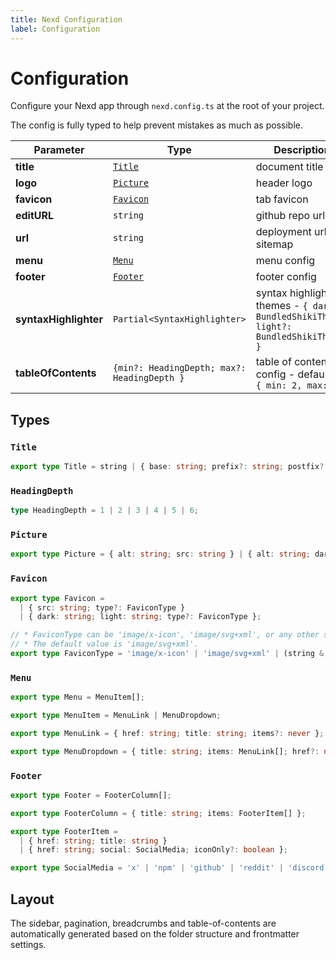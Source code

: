 ```yaml
---
title: Nexd Configuration
label: Configuration
---
```


# Configuration

Configure your Nexd app through `nexd.config.ts` at the root of your project.

The config is fully typed to help prevent mistakes as much as possible.

|     Parameter         |                    Type                        |                       Description                                                      |
|-----------------------|------------------------------------------------|----------------------------------------------------------------------------------------|
|     **title**         |             [`Title`](#title)                  |                     document title                                                     |
|      **logo**         |            [`Picture`](#picture)               |                       header logo                                                      |
|    **favicon**        |            [`Favicon`](#favicon)               |                       tab favicon                                                      |
|    **editURL**        |                 `string`                       |                     github repo url                                                    |
|      **url**          |                 `string`                       |                deployment url for sitemap                                              |
|     **menu**          |               [`Menu`](#menu)                  |                       menu config                                                      |
|    **footer**         |             [`Footer`](#footer)                |                      footer config                                                     |
| **syntaxHighlighter** |          `Partial<SyntaxHighlighter>`          | syntax highlighter themes - `{ dark?: BundledShikiTheme, light?: BundledShikiTheme }`  |
|  **tableOfContents**  |  `{min?: HeadingDepth; max?: HeadingDepth }`   |         table of contents config - defaults to <br />  `{ min: 2, max: 3 }`            |

## Types

### `Title`

```ts frame="none"
export type Title = string | { base: string; prefix?: string; postfix?: string };
```

### `HeadingDepth`

```ts frame="none"
type HeadingDepth = 1 | 2 | 3 | 4 | 5 | 6;
```

### `Picture`

```ts frame="none"
export type Picture = { alt: string; src: string } | { alt: string; dark: string; light: string };
```

### `Favicon`

```ts frame="none"
export type Favicon =
  | { src: string; type?: FaviconType }
  | { dark: string; light: string; type?: FaviconType };

// * FaviconType can be 'image/x-icon', 'image/svg+xml', or any other string.
// * The default value is 'image/svg+xml'.
export type FaviconType = 'image/x-icon' | 'image/svg+xml' | (string & {});
```

### `Menu`

```ts frame="none"
export type Menu = MenuItem[];

export type MenuItem = MenuLink | MenuDropdown;

export type MenuLink = { href: string; title: string; items?: never };

export type MenuDropdown = { title: string; items: MenuLink[]; href?: never };
```

### `Footer`

```ts frame="none"
export type Footer = FooterColumn[];

export type FooterColumn = { title: string; items: FooterItem[] };

export type FooterItem =
  | { href: string; title: string }
  | { href: string; social: SocialMedia; iconOnly?: boolean };

export type SocialMedia = 'x' | 'npm' | 'github' | 'reddit' | 'discord' | 'linkedin' | 'instagram';
```

## Layout

The sidebar, pagination, breadcrumbs and table-of-contents are automatically generated based on the folder structure and frontmatter settings.